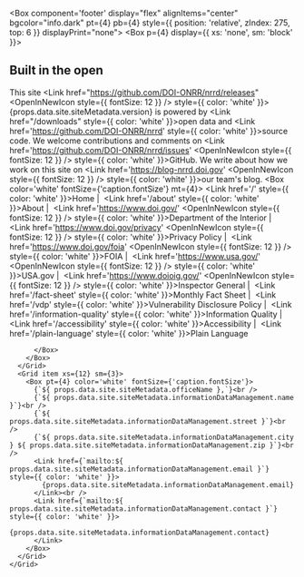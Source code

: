 
<Box component='footer' display="flex" alignItems="center" bgcolor="info.dark" pt={4} pb={4} style={{ position: 'relative', zIndex: 275, top: 6 }} displayPrint="none">
  <Container maxWidth="lg">
    <Grid container>
      <Grid item xs={12} sm={2}>
        <Box p={4} display={{ xs: 'none', sm: 'block' }}>
          <DoiLogoImg></DoiLogoImg>
        </Box>
      </Grid>
      <Grid item xs={12} sm={7}>
        <Box color="white">
          <h2>Built in the open</h2>
          <Box mr={4}>
This site <Link href="https://github.com/DOI-ONRR/nrrd/releases" <OpenInNewIcon style={{ fontSize: 12 }} /> style={{ color: 'white' }}>{props.data.site.siteMetadata.version}</Link> is powered by <Link href="/downloads" style={{ color: 'white' }}>open data</Link> and <Link href='https://github.com/DOI-ONRR/nrrd' style={{ color: 'white' }}>source code</Link>. We welcome contributions
and comments on <Link href='https://github.com/DOI-ONRR/nrrd/issues' <OpenInNewIcon style={{ fontSize: 12 }} /> style={{ color: 'white' }}>GitHub</Link>. We write about how we work on this
site on <Link href='https://blog-nrrd.doi.gov' <OpenInNewIcon style={{ fontSize: 12 }} /> style={{ color: 'white' }}>our team's blog</Link>.
          </Box>
          <Box color='white' fontSize={'caption.fontSize'} mt={4}>
            <Link href='/' style={{ color: 'white' }}>Home</Link>&nbsp;|&nbsp;
            <Link href='/about' style={{ color: 'white' }}>About</Link>&nbsp;|&nbsp;
            <Link href='https://www.doi.gov/' <OpenInNewIcon style={{ fontSize: 12 }} /> style={{ color: 'white' }}>Department of the Interior</Link>&nbsp;|&nbsp;
            <Link href='https://www.doi.gov/privacy' <OpenInNewIcon style={{ fontSize: 12 }} /> style={{ color: 'white' }}>Privacy Policy</Link>&nbsp;|&nbsp;
            <Link href='https://www.doi.gov/foia' <OpenInNewIcon style={{ fontSize: 12 }} /> style={{ color: 'white' }}>FOIA</Link>&nbsp;|&nbsp;
            <Link href='https://www.usa.gov/' <OpenInNewIcon style={{ fontSize: 12 }} /> style={{ color: 'white' }}>USA.gov</Link>&nbsp;|&nbsp;
            <Link href='https://www.doioig.gov/' <OpenInNewIcon style={{ fontSize: 12 }} /> style={{ color: 'white' }}>Inspector General</Link>&nbsp;|&nbsp;
            <Link href='/fact-sheet' style={{ color: 'white' }}>Monthly Fact Sheet</Link>&nbsp;|&nbsp;
            <Link href='/vdp' style={{ color: 'white' }}>Vulnerability Disclosure Policy</Link>&nbsp;|&nbsp;
            <Link href='/information-quality' style={{ color: 'white' }}>Information Quality</Link>&nbsp;|&nbsp;
            <Link href='/accessibility' style={{ color: 'white' }}>Accessibility</Link>&nbsp;|&nbsp;
            <Link href='/plain-language' style={{ color: 'white' }}>Plain Language</Link>
            
            
          </Box>
        </Box>
      </Grid>
      <Grid item xs={12} sm={3}>
        <Box pt={4} color='white' fontSize={'caption.fontSize'}>
          {`${ props.data.site.siteMetadata.officeName },`}<br />
          {`${ props.data.site.siteMetadata.informationDataManagement.name }`}<br />
          {`${ props.data.site.siteMetadata.informationDataManagement.street }`}<br />
          {`${ props.data.site.siteMetadata.informationDataManagement.city } ${ props.data.site.siteMetadata.informationDataManagement.zip }`}<br />
          <Link href={`mailto:${ props.data.site.siteMetadata.informationDataManagement.email }`} style={{ color: 'white' }}>
            {props.data.site.siteMetadata.informationDataManagement.email}
          </Link><br />
          <Link href={`mailto:${ props.data.site.siteMetadata.informationDataManagement.contact }`} style={{ color: 'white' }}>
            {props.data.site.siteMetadata.informationDataManagement.contact}
          </Link>
        </Box>
      </Grid>
    </Grid>
  </Container>
</Box>
